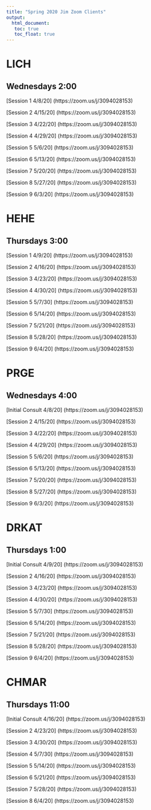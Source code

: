 ```yaml
---
title: "Spring 2020 Jim Zoom Clients"
output: 
  html_document:
   toc: true
   toc_float: true
---
```


# LICH

## Wednesdays 2:00

[Session 1 4/8/20] (https://zoom.us/j/3094028153)

[Session 2 4/15/20] (https://zoom.us/j/3094028153)

[Session 3 4/22/20] (https://zoom.us/j/3094028153)

[Session 4 4/29/20] (https://zoom.us/j/3094028153)

[Session 5 5/6/20] (https://zoom.us/j/3094028153)

[Session 6 5/13/20] (https://zoom.us/j/3094028153)

[Session 7 5/20/20] (https://zoom.us/j/3094028153)

[Session 8 5/27/20] (https://zoom.us/j/3094028153)

[Session 9 6/3/20] (https://zoom.us/j/3094028153)


# HEHE

## Thursdays 3:00

[Session 1 4/9/20] (https://zoom.us/j/3094028153)

[Session 2 4/16/20] (https://zoom.us/j/3094028153)

[Session 3 4/23/20] (https://zoom.us/j/3094028153)

[Session 4 4/30/20] (https://zoom.us/j/3094028153)

[Session 5 5/7/30] (https://zoom.us/j/3094028153)

[Session 6 5/14/20] (https://zoom.us/j/3094028153)

[Session 7 5/21/20] (https://zoom.us/j/3094028153)

[Session 8 5/28/20] (https://zoom.us/j/3094028153) 

[Session 9 6/4/20] (https://zoom.us/j/3094028153)


# PRGE

## Wednesdays 4:00 

[Initial Consult 4/8/20] (https://zoom.us/j/3094028153)

[Session 2 4/15/20] (https://zoom.us/j/3094028153)

[Session 3 4/22/20] (https://zoom.us/j/3094028153)

[Session 4 4/29/20] (https://zoom.us/j/3094028153)

[Session 5 5/6/20] (https://zoom.us/j/3094028153)

[Session 6 5/13/20] (https://zoom.us/j/3094028153)

[Session 7 5/20/20] (https://zoom.us/j/3094028153)

[Session 8 5/27/20] (https://zoom.us/j/3094028153)

[Session 9 6/3/20] (https://zoom.us/j/3094028153)


# DRKAT 

## Thursdays 1:00 

[Initial Consult 4/9/20] (https://zoom.us/j/3094028153)

[Session 2 4/16/20] (https://zoom.us/j/3094028153)

[Session 3 4/23/20] (https://zoom.us/j/3094028153)

[Session 4 4/30/20] (https://zoom.us/j/3094028153)

[Session 5 5/7/30] (https://zoom.us/j/3094028153)

[Session 6 5/14/20] (https://zoom.us/j/3094028153)

[Session 7 5/21/20] (https://zoom.us/j/3094028153)

[Session 8 5/28/20] (https://zoom.us/j/3094028153)

[Session 9 6/4/20] (https://zoom.us/j/3094028153)


# CHMAR

## Thursdays 11:00

[Initial Consult 4/16/20] (https://zoom.us/j/3094028153)

[Session 2 4/23/20] (https://zoom.us/j/3094028153)

[Session 3 4/30/20] (https://zoom.us/j/3094028153)

[Session 4 5/7/30] (https://zoom.us/j/3094028153)

[Session 5 5/14/20] (https://zoom.us/j/3094028153)

[Session 6 5/21/20] (https://zoom.us/j/3094028153)

[Session 7 5/28/20] (https://zoom.us/j/3094028153)

[Session 8 6/4/20] (https://zoom.us/j/3094028153)